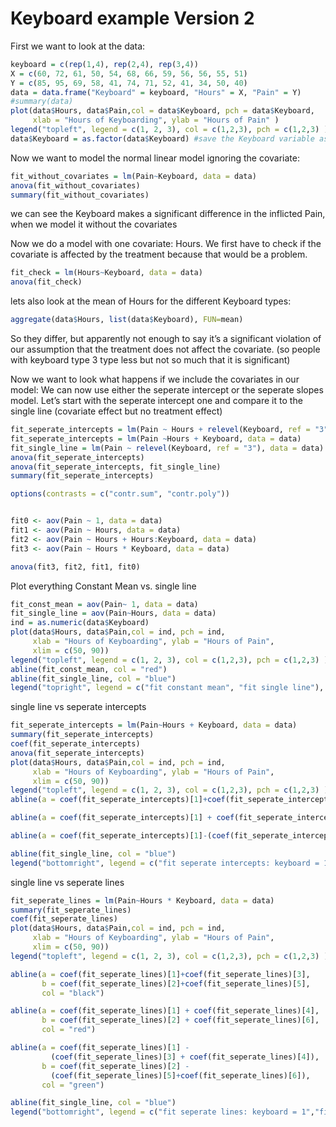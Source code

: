 # Keyboard example Version 2 

First we want to look at the data: 
```r
keyboard = c(rep(1,4), rep(2,4), rep(3,4))
X = c(60, 72, 61, 50, 54, 68, 66, 59, 56, 56, 55, 51)
Y = c(85, 95, 69, 58, 41, 74, 71, 52, 41, 34, 50, 40)
data = data.frame("Keyboard" = keyboard, "Hours" = X, "Pain" = Y)
#summary(data)
plot(data$Hours, data$Pain,col = data$Keyboard, pch = data$Keyboard, 
     xlab = "Hours of Keyboarding", ylab = "Hours of Pain" ) 
legend("topleft", legend = c(1, 2, 3), col = c(1,2,3), pch = c(1,2,3) )
data$Keyboard = as.factor(data$Keyboard) #save the Keyboard variable as a factor variable
```

Now we want to model the normal linear model ignoring the covariate: 
```r
fit_without_covariates = lm(Pain~Keyboard, data = data)
anova(fit_without_covariates)
summary(fit_without_covariates)
```
we can see the Keyboard makes a significant difference in the inflicted Pain, when we model it without the covariates 

Now we do a model with one covariate: Hours. We first have to check if the covariate is affected by the treatment because that would be a problem.  
```r
fit_check = lm(Hours~Keyboard, data = data)
anova(fit_check)
```
lets also look at the mean of Hours for the different Keyboard types: 
```r
aggregate(data$Hours, list(data$Keyboard), FUN=mean)
```
So they differ, but apparently not enough to say it's a significant violation of our assumption that the treatment does not affect the covariate. (so people with keyboard type 3 type less but not so much that it is significant)

Now we want to look what happens if we include the covariates in our model: We can now use either the seperate intercept or the seperate slopes model. Let's start with the seperate intercept one and compare it to the single line (covariate effect but no treatment effect)
```r
fit_seperate_intercepts = lm(Pain ~ Hours + relevel(Keyboard, ref = "3"), data = data) 
fit_seperate_intercepts = lm(Pain ~Hours + Keyboard, data = data) 
fit_single_line = lm(Pain ~ relevel(Keyboard, ref = "3"), data = data)
anova(fit_seperate_intercepts)
anova(fit_seperate_intercepts, fit_single_line)
summary(fit_seperate_intercepts)
```

```r
options(contrasts = c("contr.sum", "contr.poly"))


fit0 <- aov(Pain ~ 1, data = data)
fit1 <- aov(Pain ~ Hours, data = data)
fit2 <- aov(Pain ~ Hours + Hours:Keyboard, data = data)
fit3 <- aov(Pain ~ Hours * Keyboard, data = data)

anova(fit3, fit2, fit1, fit0)

```



Plot everything
Constant Mean vs. single line
```r
fit_const_mean = aov(Pain~ 1, data = data)
fit_single_line = aov(Pain~Hours, data = data) 
ind = as.numeric(data$Keyboard)
plot(data$Hours, data$Pain,col = ind, pch = ind, 
     xlab = "Hours of Keyboarding", ylab = "Hours of Pain",
     xlim = c(50, 90)) 
legend("topleft", legend = c(1, 2, 3), col = c(1,2,3), pch = c(1,2,3) )
abline(fit_const_mean, col = "red") 
abline(fit_single_line, col = "blue")
legend("topright", legend = c("fit constant mean", "fit single line"), col = c("red", "blue"), lty = c(1))
```
single line vs seperate intercepts 
```r
fit_seperate_intercepts = lm(Pain~Hours + Keyboard, data = data)
summary(fit_seperate_intercepts) 
coef(fit_seperate_intercepts)
anova(fit_seperate_intercepts)
plot(data$Hours, data$Pain,col = ind, pch = ind, 
     xlab = "Hours of Keyboarding", ylab = "Hours of Pain",
     xlim = c(50, 90)) 
legend("topleft", legend = c(1, 2, 3), col = c(1,2,3), pch = c(1,2,3) )
abline(a = coef(fit_seperate_intercepts)[1]+coef(fit_seperate_intercepts)[3], b = coef(fit_seperate_intercepts)[2], col = "black")

abline(a = coef(fit_seperate_intercepts)[1] + coef(fit_seperate_intercepts)[4], b = coef(fit_seperate_intercepts)[2], col = "red")

abline(a = coef(fit_seperate_intercepts)[1]-(coef(fit_seperate_intercepts)[3]+coef(fit_seperate_intercepts)[4]), b = coef(fit_seperate_intercepts)[2], col = "green")

abline(fit_single_line, col = "blue")
legend("bottomright", legend = c("fit seperate intercepts: keyboard = 1","fit seperate intercepts: keyboard = 2", "fit seperate intercepts: keyboard = 3", "fit single line"), col = c("black","red","green", "blue"), lty = c(rep(1,4))) 

```
single line vs seperate lines
```r
fit_seperate_lines = lm(Pain~Hours * Keyboard, data = data)
summary(fit_seperate_lines)
coef(fit_seperate_lines)
plot(data$Hours, data$Pain,col = ind, pch = ind, 
     xlab = "Hours of Keyboarding", ylab = "Hours of Pain",
     xlim = c(50, 90)) 
legend("topleft", legend = c(1, 2, 3), col = c(1,2,3), pch = c(1,2,3) )

abline(a = coef(fit_seperate_lines)[1]+coef(fit_seperate_lines)[3], 
       b = coef(fit_seperate_lines)[2]+coef(fit_seperate_lines)[5], 
       col = "black")

abline(a = coef(fit_seperate_lines)[1] + coef(fit_seperate_lines)[4], 
       b = coef(fit_seperate_lines)[2] + coef(fit_seperate_lines)[6], 
       col = "red")

abline(a = coef(fit_seperate_lines)[1] - 
         (coef(fit_seperate_lines)[3] + coef(fit_seperate_lines)[4]), 
       b = coef(fit_seperate_lines)[2] - 
         (coef(fit_seperate_lines)[5]+coef(fit_seperate_lines)[6]), 
       col = "green")

abline(fit_single_line, col = "blue")
legend("bottomright", legend = c("fit seperate lines: keyboard = 1","fit seperate lines: keyboard = 2", "fit seperate lines: keyboard = 3", "fit single line"), col = c("black","red","green", "blue"), lty = c(rep(1,4))) 
```

